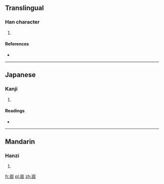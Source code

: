 ==Translingual==

===Han character===
{{Han char|rn=46|rad=山|as=08|sn=11|four=|canj=山尸山山 (USUU), X山尸山山 (XUSUU)}}

# {{defn|Han|sort=山08}}

====References====
* {{Han ref|kx=0315.151|dkj=08186|hdz=10784.040|uh=5D2B|ud=23851}}

----

==Japanese==

===Kanji===
{{ja-kanji|grade=|rs=山08}}

# {{defn|Japanese|sort=山08}}

====Readings====
* {{ja-readings|on=[[くつ]] (kutsu)|kun=[[そばだつ]] (sobadatsu)}}

----

==Mandarin==

===Hanzi===
{{cmn-hanzi|pin=[[jué]] ([[jue2]]), [[zè]] ([[ze4]])|wg=chüeh<sup>2</sup>, tse<sup>4</sup>}}

# {{defn|Mandarin|sort=山08}}

[[fr:崫]]
[[pl:崫]]
[[zh:崫]]